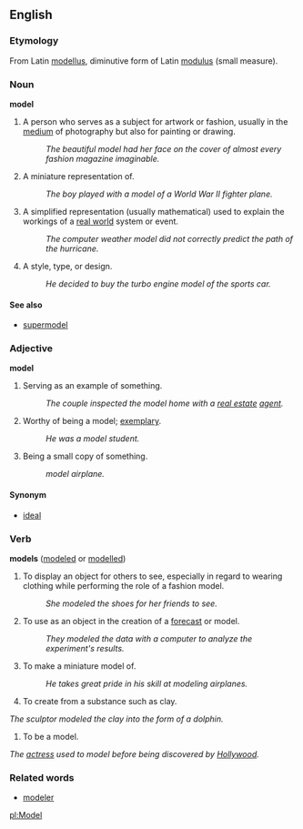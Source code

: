 ==English==
===Etymology===
From Latin [[modellus]], diminutive form of Latin [[modulus]] (small measure).
===Noun===
'''model'''
#A person who serves as a subject for artwork or fashion, usually in the [[medium]] of photography but also for painting or drawing.
#:''The beautiful model had her face on the cover of almost every fashion magazine imaginable.''
#A miniature representation of.
#:''The boy played with a model of a World War II fighter plane.''
#A simplified representation (usually mathematical) used to explain the workings of a [[real world]] system or event.
#:''The computer weather model did not correctly predict the path of the hurricane.''
#A style, type, or design.
#:''He decided to buy the turbo engine model of the sports car.''
====See also====
*[[supermodel]]
===Adjective===
'''model'''
#Serving as an example of something.
#:''The couple inspected the model home with a [[real estate]] [[agent]].''
#Worthy of being a model; [[exemplary]].
#:''He was a model student.''
#Being a small copy of something.
#:''model airplane.''
====Synonym====
*[[ideal]]
===Verb===
'''models''' ([[modeled]] or [[modelled]])
#To display an object for others to see, especially in regard to wearing clothing while performing the role of a fashion model.
#:''She modeled the shoes for her friends to see.''
#To use as an object in the creation of a [[forecast]] or model.
#:''They modeled the data with a computer to analyze the experiment's results.''
#To make a miniature model of.
#:''He takes great pride in his skill at modeling airplanes.''
#To create from a substance such as clay.
''The sculptor modeled the clay into the form of a dolphin.''
#To be a model.
''The [[actress]] used to model before being discovered by [[Hollywood]].''
===Related words===
*[[modeler]]

[[pl:Model]]